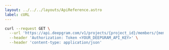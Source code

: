 ---
layout: ../../../layouts/ApiReference.astro
label: cURL
---

```bash
curl --request GET \
  --url 'https://api.deepgram.com/v1/projects/{project_id}/members/{member_id}/scopes' \
  --header 'Authorization: Token <YOUR_DEEPGRAM_API_KEY>' \
  --header 'content-type: application/json'
```
